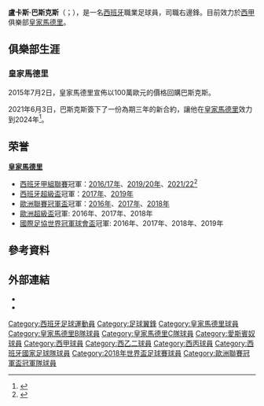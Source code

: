 {{noteTA
|G1=uefa
|G2=Football
|G3=西甲
|T=zh-hans:卢卡斯·巴斯克斯;zh-hk:盧卡斯·華斯基斯;zh-tw:盧卡斯·巴斯克斯
|1=zh-hans:巴斯克斯;zh-hk:華斯基斯;zh-tw:巴斯克斯
}}
{{Infobox football biography
| name = 盧卡斯·巴斯克斯<br />Lucas Vázquez
| image = Lucas Vázquez.jpg
| fullname = Lucas Vázquez Iglesias <ref>{{cite web |url=http://actas.rfef.es/actas/RFEF_CmpActa1?cod_primaria=1000144&CodActa=53558 |title=Acta del Partido celebrado el 06 de enero de 2019, en Madrid |trans-title=Minutes of the Match held on 6 January 2019, in Madrid |publisher=Royal Spanish Football Federation |accessdate=2019-06-15 |language=es |archive-date=2021-04-19 |archive-url=https://web.archive.org/web/20210419015252/http://actas.rfef.es/actas/RFEF_CmpActa1?cod_primaria=1000144&CodActa=53558 |dead-url=no }}</ref>
| birth_date = {{birth date and age|1991|7|1|df=y}}
| birth_place ={{SPN}}[[庫爾蒂斯|庫爾蒂斯]]
| height = {{height|m=1.73}}
| position = [[翼鋒|翼鋒]],[[右閘|右閘]]
| currentclub = [[皇家馬德里|皇家馬德里]] 
| clubnumber = 17
| youthyears1 = 2000–2004 | youthclubs1 = Curtis
| youthyears2 = 2004–2007 | youthclubs2 = Ural
| youthyears3 = 2007–2010 | youthclubs3 = [[皇家馬德里|皇家馬德里]]
| years1 = 2010–2011 | clubs1 = 皇家馬德里C隊 | caps1 = 14 | goals1 = 2
| years2 = 2011–2015 | clubs2 = [[皇家馬德里卡斯蒂利亞足球俱樂部|皇家馬德里B隊]] | caps2 = 92 | goals2 = 15
| years3 = 2014–2015 | clubs3 = → [[皇家西班牙人體育俱樂部|西班牙人]] (外借) | caps3 = 33 | goals3 = 3
| years4 = 2015– | clubs4 = [[皇家馬德里|皇家馬德里]] | caps4 = 190 | goals4 = 18
| nationalyears1 = 2016– | nationalteam1 = [[西班牙國家足球隊|西班牙]] | nationalcaps1 = 9 | nationalgoals1 = 0
| club-update = 2022年4月30日
| nationalteam-update = 2018年6月20日
}}

'''盧卡斯·巴斯克斯'''（{{lang-es|Lucas Vázquez}}；{{bd|1991年|7月1日}}），是一名[[西班牙|西班牙]]職業足球員，司職右邊鋒。目前效力於[[西甲|西甲]]俱樂部[[皇家馬德里足球俱樂部|皇家馬德里]]。

== 俱樂部生涯 ==
=== 皇家馬德里 ===
2015年7月2日，皇家馬德里宣佈以100萬歐元的價格回購巴斯克斯。

2021年6月3日，巴斯克斯簽下了一份為期三年的新合約，讓他在[[皇家馬德里足球俱樂部|皇家馬德里]]效力到2024年<ref>{{Cite web|date=2021-06-03|title=Official Announcement: Lucas Vázquez|url=https://www.realmadrid.com/en/news/2021/06/03/official-announcement-lucas-vazquez|access-date=2021-06-03|website=Real Madrid CF}}</ref>。

== 荣誉 ==
'''[[皇家馬德里|皇家馬德里]]'''
*[[西班牙甲組聯賽|西班牙甲組聯賽]]冠軍：[[2016–17賽季西班牙足球甲級聯賽|2016/17年]]、[[2019–20賽季西班牙足球甲級聯賽|2019/20年]]、[[2021–22賽季西班牙足球甲級聯賽|2021/22]]<ref>{{cite web|title=Real Madrid win 35th Spanish La Liga title |url=https://www.france24.com/en/live-news/20220430-real-madrid-win-35th-spanish-la-liga-title|publisher=France 24|date=2022-04-30}}</ref> 
*[[西班牙超級盃|西班牙超級盃]]冠軍：[[2017年西班牙超級盃|2017年]]、[[2019年西班牙超級盃|2019年]]
*[[歐洲聯賽冠軍盃|歐洲聯賽冠軍盃]]冠軍：[[2015–16年歐洲聯賽冠軍盃|2016年]]、[[2016–17年歐洲冠軍聯賽|2017年]]、[[2017–18年歐洲冠軍聯賽|2018年]]
*[[歐洲超級盃|歐洲超級盃]]冠軍: 2016年、2017年、2018年
*[[國際足協世界冠軍球會盃|國際足協世界冠軍球會盃]]冠軍: 2016年、2017年、2018年、2019年

==參考資料==
{{Reflist}}

== 外部連結 ==
*{{BDFutbol}}
*{{Soccerway}}

{{皇家马德里球员名单}}
{{2016年歐洲國家盃西班牙參賽名單}}
{{2018年世界杯足球赛西班牙参赛名单}}

{{DEFAULTSORT:Vazquez, Lucas}}
[[Category:西班牙足球運動員|Category:西班牙足球運動員]]
[[Category:足球翼鋒|Category:足球翼鋒]]
[[Category:皇家馬德里球員|Category:皇家馬德里球員]]
[[Category:皇家馬德里B隊球員|Category:皇家馬德里B隊球員]]
[[Category:皇家馬德里C隊球員|Category:皇家馬德里C隊球員]]
[[Category:愛斯賓奴球員|Category:愛斯賓奴球員]]
[[Category:西甲球員|Category:西甲球員]]
[[Category:西乙二球員|Category:西乙二球員]]
[[Category:西丙球員|Category:西丙球員]]
[[Category:西班牙國家足球隊球員|Category:西班牙國家足球隊球員]]
[[Category:2018年世界盃足球賽球員|Category:2018年世界盃足球賽球員]]
[[Category:歐洲聯賽冠軍盃冠軍隊球員|Category:歐洲聯賽冠軍盃冠軍隊球員]]